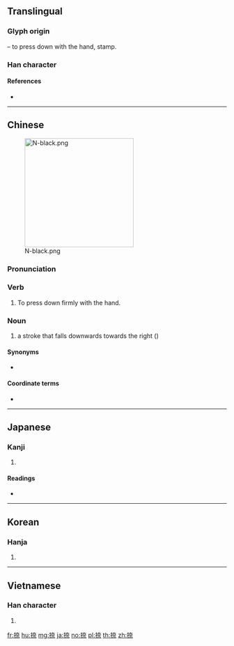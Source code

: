 {{character info/new}}
==Translingual==

===Glyph origin===
{{Han etym}}
{{Han compound|手|alt1=扌|t1=hand|奈}} – to press down with the hand, stamp.

===Han character===
{{Han char|rn=64|rad=手|as=08|sn=11|four=54091|canj=QKMF|ids=⿰扌奈}}

====References====
* {{Han ref|kx=0435.290|dkj=12221|dj=0785.110|hdz=31893.020|uh=637A|ud=25466|bh=B1CC|bd=45516}}

----

==Chinese==
{{zh-forms}}
[[File:N-black.png|thumb|right|250px]]

===Pronunciation===
{{zh-pron
|m=nà
|c=naat6
|h=pfs=
|md=
|mn=
|w=
|mc=y
|oc=y
|cat=n
}}

===Verb===
{{zh-verb}}

# To press down firmly with the hand.

===Noun===
{{zh-noun}}

# {{lb|zh|Chinese calligraphy}} a stroke that falls downwards towards the right ({{m|mul|㇏}})

====Synonyms====
* {{zh-l|磔}}

====Coordinate terms====
* {{list:basic character strokes/zh}}

----

==Japanese==

===Kanji===
{{ja-kanji|grade=|rs=手08}}

# {{defn|lang=ja|sort=手08}}

====Readings====
* {{ja-readings|on=[[なつ]] (natsu), [[だつ]] (datsu)|kun=[[おす]] (osu)}}

----

==Korean==

===Hanja===
{{ko-hanja|hangeul=날|eumhun=|rv=nal|mr=nal|y=nal}}

# {{defn|lang=ko|sort=手08}}

----

==Vietnamese==

===Han character===
{{vi-readings|rs=手08|hanviet=nài}}

# {{defn|lang=vi|sort=手08}}

[[fr:捺]]
[[hu:捺]]
[[mg:捺]]
[[ja:捺]]
[[no:捺]]
[[pl:捺]]
[[th:捺]]
[[zh:捺]]